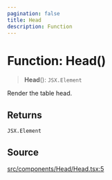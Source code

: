 ```yaml
---
pagination: false
title: Head
description: Function
---
```


# Function: Head()

> **Head**(): `JSX.Element`

Render the table head.

## Returns

`JSX.Element`

## Source

[src/components/Head/Head.tsx:5](https://github.com/gpbl/react-day-picker/blob/575f9be39/src/components/Head/Head.tsx#L5)
